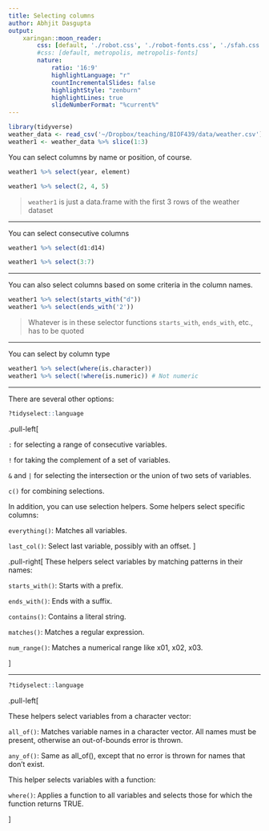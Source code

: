 ```yaml
---
title: Selecting columns
author: Abhjit Dasgupta
output: 
    xaringan::moon_reader:
        css: [default, './robot.css', './robot-fonts.css', './sfah.css']
        #css: [default, metropolis, metropolis-fonts]
        nature:
            ratio: '16:9'
            highlightLanguage: "r"
            countIncrementalSlides: false
            highlightStyle: "zenburn"
            highlightLines: true
            slideNumberFormat: "%current%"
---
```


```r
library(tidyverse)
weather_data <- read_csv('~/Dropbox/teaching/BIOF439/data/weather.csv')
weather1 <- weather_data %>% slice(1:3)
```



You can select columns by name or position, of course. 

```r
weather1 %>% select(year, element)
```

```r
weather1 %>% select(2, 4, 5)
```

> `weather1` is just a data.frame with the first 3 rows of the weather dataset

---

You can select consecutive columns 

```r
weather1 %>% select(d1:d14)
```
```r
weather1 %>% select(3:7)
```

---

You can also select columns based on some criteria in the column names.


```r
weather1 %>% select(starts_with("d"))
weather1 %>% select(ends_with('2')) 
```

> Whatever is in these selector functions `starts_with`, `ends_with`, etc., has to be quoted

---

You can select by column type

```r
weather1 %>% select(where(is.character))
weather1 %>% select(!where(is.numeric)) # Not numeric
```

---

There are several other options:

```r
?tidyselect::language
```

.pull-left[

`:` for selecting a range of consecutive variables.

`!` for taking the complement of a set of variables.

`&` and `|` for selecting the intersection or the union of two sets of variables.

`c()` for combining selections.

In addition, you can use selection helpers. Some helpers select specific columns:

`everything()`: Matches all variables.

`last_col()`: Select last variable, possibly with an offset.
]

.pull-right[
These helpers select variables by matching patterns in their names:

`starts_with()`: Starts with a prefix.

`ends_with()`: Ends with a suffix.

`contains()`: Contains a literal string.

`matches()`: Matches a regular expression.

`num_range()`: Matches a numerical range like x01, x02, x03.

]

---

```r
?tidyselect::language
```
.pull-left[

These helpers select variables from a character vector:

`all_of()`: Matches variable names in a character vector. All names must be present, otherwise an out-of-bounds error is thrown.

`any_of()`: Same as all_of(), except that no error is thrown for names that don't exist.

This helper selects variables with a function:

`where()`: Applies a function to all variables and selects those for which the function returns TRUE.


]
